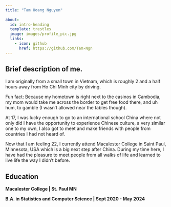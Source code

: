 ```yaml
---
title: "Tam Hoang Nguyen"
  
about:
  id: intro-heading
  template: trestles
  image: images/profile_pic.jpg
  links:
    - icon: github
      href: https://github.com/Tam-Ngn
---
```


## **Brief description of me.**

I am originally from a small town in Vietnam, which is roughly 2 and a half hours away from Ho Chi Minh city by driving.

Fun fact: Because my hometown is right next to the casinos in Cambodia, my mom would take me across the border to get free food there, and uh hum, to gamble (I wasn't allowed near the tables though).

At 17, I was lucky enough to go to an international school China where not only did I have the opportunity to experience Chinese culture, a very similar one to my own, I also got to meet and make friends with people from countries I had not heard of.

Now that I am feeling 22, I currently attend Macalester College in Saint Paul, Minnesota, USA which is a big next step after China. During my time here, I have had the pleasure to meet people from all walks of life and learned to live life the way I didn't before.

## **Education**

**Macalester College \| St. Paul MN**

**B.A. in Statistics and Computer Science \| Sept 2020 - May 2024**

\
